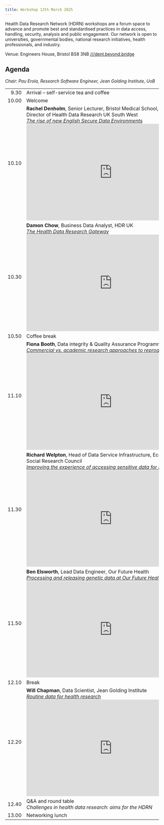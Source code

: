 ```yaml
---
title: Workshop 12th March 2025
---
```


Health Data Research Network (HDRN) workshops are a forum space to advance and promote best and standardised practices in data access, handling, security, analysis and public engagement.
Our network is open to universities, governmental bodies, national research initiatives, health professionals, and industry.

Venue: Engineers House, Bristol BS8 3NB [///dent.beyond.bridge](https://what3words.com/dent.beyond.bridge)

<!--
[Register](https://forms.office.com/e/jgi_KmVaRbpbSL){.btn .btn-primary}
-->

## Agenda

*Chair: Pau Erola, Research Software Engineer, Jean Golding Institute, UoB*

|
----: | ------------------------------------------------------------------------
9.30  | Arrival -- self-service tea and coffee
10.00 | Welcome
10.10 | **Rachel Denholm**, Senior Lecturer, Bristol Medical School, UoB, and Co-Director of Health Data Research UK South West <br> *[The rise of new English Secure Data Environments](../archive/w20250312/HDRN_20250312_01_RachelDenholm.pdf)* <iframe width="560" height="315" src="https://www.youtube.com/embed/S0RBmuoucM4?si=crovRnA3DfTLmX6E" title="YouTube video player" frameborder="0" allow="accelerometer; autoplay; clipboard-write; encrypted-media; gyroscope; picture-in-picture; web-share" referrerpolicy="strict-origin-when-cross-origin" allowfullscreen></iframe>
10.30 | **Damon Chow**, Business Data Analyst, HDR UK <br> *[The Health Data Research Gateway](../archive/w20250312/HDRN_20250312_02_DamonChow.pdf)* <iframe width="560" height="315" src="https://www.youtube.com/embed/tAULRDMjJjI?si=V1USTyZSXTN-0XfG" title="YouTube video player" frameborder="0" allow="accelerometer; autoplay; clipboard-write; encrypted-media; gyroscope; picture-in-picture; web-share" referrerpolicy="strict-origin-when-cross-origin" allowfullscreen></iframe>
10.50 | Coffee break
11.10 | **Fiona Booth**, Data integrity & Quality Assurance Programme Director, UoB <br> *[Commercial vs. academic research approaches to reproducibility](../archive/w20250312/HDRN_20250312_03_FionaBooth.pdf)* <iframe width="560" height="315" src="https://www.youtube.com/embed/W3RmzJNAI1E?si=q2Gw47azpyGtVEGr" title="YouTube video player" frameborder="0" allow="accelerometer; autoplay; clipboard-write; encrypted-media; gyroscope; picture-in-picture; web-share" referrerpolicy="strict-origin-when-cross-origin" allowfullscreen></iframe>
11.30 | **Richard Welpton**, Head of Data Service Infrastructure, Economic and Social Research Council <br> *[Improving the experience of accessing sensitive data for research](../archive/w20250312/HDRN_20250312_04_RichardWelpton.pdf)* <iframe width="560" height="315" src="https://www.youtube.com/embed/qkXRGm62T68?si=qnTOPq_iZZWM5g95" title="YouTube video player" frameborder="0" allow="accelerometer; autoplay; clipboard-write; encrypted-media; gyroscope; picture-in-picture; web-share" referrerpolicy="strict-origin-when-cross-origin" allowfullscreen></iframe>
11.50 | **Ben Elsworth**, Lead Data Engineer, Our Future Health <br> *[Processing and releasing genetic data at Our Future Health](../archive/w20250312/HDRN_20250312_05_BenElsworth.pdf)* <iframe width="560" height="315" src="https://www.youtube.com/embed/Ky2pYtui63c?si=UAK6AKAfKHJGY3jF" title="YouTube video player" frameborder="0" allow="accelerometer; autoplay; clipboard-write; encrypted-media; gyroscope; picture-in-picture; web-share" referrerpolicy="strict-origin-when-cross-origin" allowfullscreen></iframe>
12.10 | Break
12.20 | **Will Chapman**, Data Scientist, Jean Golding Institute <br> *[Routine data for health research](../archive/w20250312/HDRN_20250312_06_WillChapman.pdf)* <iframe width="560" height="315" src="https://www.youtube.com/embed/0d-C5dDi_7Q?si=rv7GlzGOAg5PLqW_" title="YouTube video player" frameborder="0" allow="accelerometer; autoplay; clipboard-write; encrypted-media; gyroscope; picture-in-picture; web-share" referrerpolicy="strict-origin-when-cross-origin" allowfullscreen></iframe>
12.40 | Q&A and round table <br> *Challenges in health data research: aims for the HDRN* 
13.00 | Networking lunch
